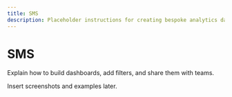 ```yaml
---
title: SMS
description: Placeholder instructions for creating bespoke analytics dashboards.
---
```


# SMS

Explain how to build dashboards, add filters, and share them with teams.

Insert screenshots and examples later.
